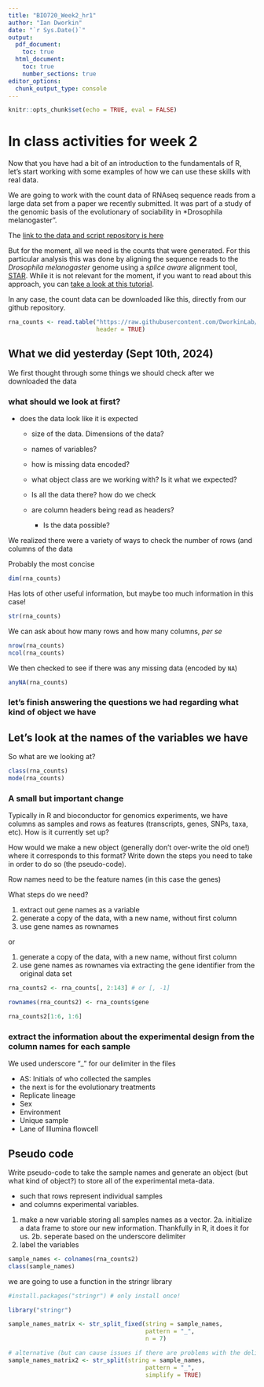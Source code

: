 ```yaml
---
title: "BIO720_Week2_hr1"
author: "Ian Dworkin"
date: "`r Sys.Date()`"
output:
  pdf_document:
    toc: true
  html_document:
    toc: true
    number_sections: true
editor_options:
  chunk_output_type: console
---
```


```r
knitr::opts_chunk$set(echo = TRUE, eval = FALSE)
```


# In class activities for week 2

Now that you have had a bit of an introduction to the fundamentals of R, let's start working with some examples of how we can use these skills with real data.


We are going to work with the count data of RNAseq sequence reads from a large data set from a paper we recently submitted. It was part of a study of the genomic basis of the evolutionary of sociability in *Drosophila melanogaster". 

The [link to the data and script repository is here](https://github.com/DworkinLab/DrosophilaSociabilityTranscriptomics)


But for the moment, all we need is the counts that were generated. For this particular analysis this was done by aligning the sequence reads to the *Drosophila melanogaster* genome using a *splice aware* alignment tool, [STAR](https://www.ncbi.nlm.nih.gov/pmc/articles/PMC3530905/). While it is not relevant for the moment, if you want to read about this approach, you can [take a look at this tutorial](https://hbctraining.github.io/Intro-to-rnaseq-hpc-O2/lessons/03_alignment.html).



In any case, the count data can be downloaded like this, directly from our github repository.

```r
rna_counts <- read.table("https://raw.githubusercontent.com/DworkinLab/DrosophilaSociabilityTranscriptomics/main/data/star/star_count_matrix.txt",
                         header = TRUE)

```


## What we did yesterday (Sept 10th, 2024)

We first thought through some things we should check after we downloaded the data

### what should we look at first?

- does the data look like it is expected
    - size of the data. Dimensions of the data?
    - names of variables?
    - how is missing data encoded?
    - what object class are we working with? Is it what we expected?
    - Is all the data there? how do we check
    - are column headers being read as headers?
    
    
      - Is the data possible?


We realized there were a variety of ways to check the number of rows (and columns of the data

Probably the most concise
```r
dim(rna_counts)
```

Has lots of other useful information, but maybe too much information in this case!
```r
str(rna_counts)
```

We can ask about how many rows and how many columns, *per se*
```r
nrow(rna_counts)
ncol(rna_counts)
```


We then checked to see if there was any missing data (encoded by `NA`)

```r
anyNA(rna_counts)
```


### let's finish answering the questions we had regarding what kind of object we have




## Let's look at the names of the variables we have


So what are we looking at?


```r
class(rna_counts)
mode(rna_counts)
```

### A small but important change

Typically in R and bioconductor for genomics experiments, we have columns as samples and rows as features (transcripts, genes, SNPs, taxa, etc). How is it currently set up?

How would we make a new object (generally don't over-write the old one!) where it corresponds to this format? Write down the steps you need to take in order to do so (the pseudo-code). 

Row names need to be the feature names (in this case the genes)

What steps do we need?

1. extract out gene names as a variable
2. generate a copy of the data, with a new name, without first column
3. use gene names as rownames


or


1. generate a copy of the data, with a new name, without first column
2. use gene names as rownames via extracting the gene identifier from the original data set


```r
rna_counts2 <- rna_counts[, 2:143] # or [, -1]

rownames(rna_counts2) <- rna_counts$gene

rna_counts2[1:6, 1:6]
```


### extract the information about the experimental design from the column names for each sample

We used underscore "_" for our delimiter in the files

- AS: Initials of who collected the samples
- the next is for the evolutionary treatments
- Replicate lineage
- Sex
- Environment 
- Unique sample
- Lane of Illumina flowcell


## Pseudo code

Write pseudo-code to take the sample names and generate an object (but what kind of object?) to store all of the experimental meta-data.

- such that rows represent individual samples
- and columns experimental variables.


1. make a new variable storing all samples names as a vector.
2a. initialize a data frame to store our new information. Thankfully in R, it does it for us.
2b. seperate based on the underscore delimiter
3. label the variables


```r
sample_names <- colnames(rna_counts2)
class(sample_names)
```


we are going to use a function in the stringr library
```r
#install.packages("stringr") # only install once!
```


```r
library("stringr")
```


```r
sample_names_matrix <- str_split_fixed(string = sample_names,
                                       pattern = "_",
                                       n = 7)

# alternative (but can cause issues if there are problems with the delimiters)
sample_names_matrix2 <- str_split(string = sample_names,
                                       pattern = "_",
                                       simplify = TRUE)
```



